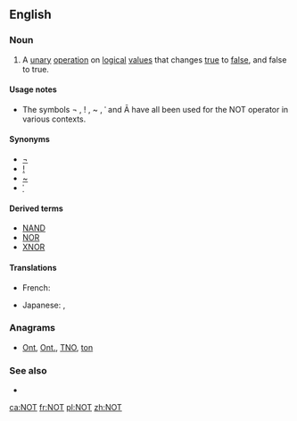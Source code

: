 {{also|Appendix:Variations of "not"}}
==English==

===Noun===
{{en-noun}}

# {{context|mathematics|logic|lang=en}} A [[unary]] [[operation]] on [[logical]] [[value]]s that changes [[true]] to [[false]], and false to true.

====Usage notes====
* The symbols ¬ , ! , ~ , ˈ and Ā have all been used for the NOT operator in various contexts.

====Synonyms====
* [[¬]]
* [[!]]
* [[~]]
* [[ˈ]]

====Derived terms====
* [[NAND]]
* [[NOR]]
* [[XNOR]]

====Translations====
{{trans-top|NOT}}
* French: {{t+|fr|NON|m}}
{{trans-mid}}
* Japanese: {{t|ja|NOT|tr=notto|sc=Jpan}}, {{t+|ja|否定|tr=hitei|sc=Jpan}}
{{trans-bottom}}

===Anagrams===
* [[Ont#English|Ont]], [[Ont.#English|Ont.]], [[TNO#English|TNO]], [[ton#English|ton]]

===See also===
* {{pedia|negation}}

[[ca:NOT]]
[[fr:NOT]]
[[pl:NOT]]
[[zh:NOT]]